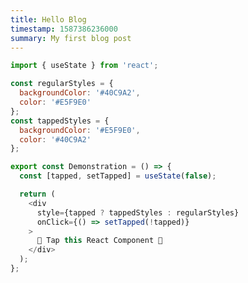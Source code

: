 ```yaml
---
title: Hello Blog
timestamp: 1587386236000
summary: My first blog post
---
```


```js:components/Subscribe.js
import { useState } from 'react';

const regularStyles = {
  backgroundColor: '#40C9A2',
  color: '#E5F9E0'
};
const tappedStyles = {
  backgroundColor: '#E5F9E0',
  color: '#40C9A2'
};

export const Demonstration = () => {
  const [tapped, setTapped] = useState(false);

  return (
    <div
      style={tapped ? tappedStyles : regularStyles}
      onClick={() => setTapped(!tapped)}
    >
      🤜 Tap this React Component 🤛
    </div>
  );
};
```
